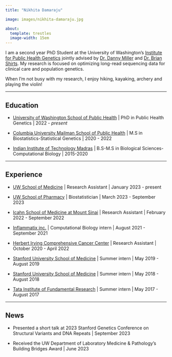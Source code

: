 ```yaml
---
title: "Nikhita Damaraju"

image: images/nikhita-damaraju.jpg

about: 
  template: trestles
  image-width: 15em
---
```


I am a second year PhD Student at the University of Washington's [Institute for Public Health Genetics](https://iphg.biostat.washington.edu/) jointly advised by [Dr. Danny Miller](https://dlmp.uw.edu/faculty/miller) and [Dr. Brian Shirts](https://dlmp.uw.edu/faculty/shirts). My research is focused on optimizing long-read sequencing data for clinical care and population genetics.

When I'm not busy with my research, I enjoy hiking, kayaking, archery and playing the violin!

------------------------------------------------------------------------

## Education

-   [University of Washington School of Public Health](https://sph.washington.edu) \| PhD in Public Health Genetics \| 2022 - *present*

<!-- -->

-   [Columbia University Mailman School of Public Health](https://www.publichealth.columbia.edu) \| M.S in Biostatistics-Statistical Genetics \| 2020 - 2022

-   [Indian Institute of Technology Madras](www.iitm.ac.in) \| B.S-M.S in Biological Sciences-Computational Biology \| 2015-2020

------------------------------------------------------------------------

## Experience

-   [UW School of Medicine](https://www.uwmedicine.org/school-of-medicine) \| Research Assistant \| January 2023 - present

-   [UW School of Pharmacy](https://sop.washington.edu) \| Biostatistician \| March 2023 - September 2023

-   [Icahn School of Medicine at Mount Sinai](https://icahn.mssm.edu) \| Research Assistant \| February 2022 - September 2022

-   [Inflammatix inc.](https://inflammatix.com) \| Computational Biology intern \| August 2021 - September 2021

-   [Herbert Irving Comprehensive Cancer Center](https://www.cancer.columbia.edu) \| Research Assistant \| October 2020 - April 2022

-   [Stanford University School of Medicine](https://med.stanford.edu) \| Summer intern \| May 2019 - August 2019

-   [Stanford University School of Medicine](https://med.stanford.edu) \| Summer intern \| May 2018 - August 2018

-   [Tata Institute of Fundamental Research](https://www.tifr.res.in) \| Summer intern \| May 2017 - August 2017

------------------------------------------------------------------------

## News

-   Presented a short talk at 2023 Stanford Genetics Conference on Structural Variants and DNA Repeats \| September 2023

-   Received the UW Department of Laboratory Medicine & Pathology's Building Bridges Award \| June 2023
